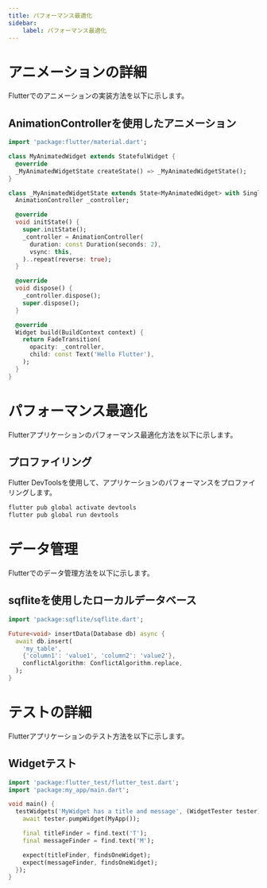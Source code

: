 ```yaml
---
title: パフォーマンス最適化
sidebar:
    label: パフォーマンス最適化
---
```


# アニメーションの詳細

Flutterでのアニメーションの実装方法を以下に示します。

## AnimationControllerを使用したアニメーション

```dart
import 'package:flutter/material.dart';

class MyAnimatedWidget extends StatefulWidget {
  @override
  _MyAnimatedWidgetState createState() => _MyAnimatedWidgetState();
}

class _MyAnimatedWidgetState extends State<MyAnimatedWidget> with SingleTickerProviderStateMixin {
  AnimationController _controller;

  @override
  void initState() {
    super.initState();
    _controller = AnimationController(
      duration: const Duration(seconds: 2),
      vsync: this,
    )..repeat(reverse: true);
  }

  @override
  void dispose() {
    _controller.dispose();
    super.dispose();
  }

  @override
  Widget build(BuildContext context) {
    return FadeTransition(
      opacity: _controller,
      child: const Text('Hello Flutter'),
    );
  }
}
```

# パフォーマンス最適化

Flutterアプリケーションのパフォーマンス最適化方法を以下に示します。

## プロファイリング

Flutter DevToolsを使用して、アプリケーションのパフォーマンスをプロファイリングします。

```bash
flutter pub global activate devtools
flutter pub global run devtools
```

# データ管理

Flutterでのデータ管理方法を以下に示します。

## sqfliteを使用したローカルデータベース

```dart
import 'package:sqflite/sqflite.dart';

Future<void> insertData(Database db) async {
  await db.insert(
    'my_table',
    {'column1': 'value1', 'column2': 'value2'},
    conflictAlgorithm: ConflictAlgorithm.replace,
  );
}
```

# テストの詳細

Flutterアプリケーションのテスト方法を以下に示します。

## Widgetテスト

```dart
import 'package:flutter_test/flutter_test.dart';
import 'package:my_app/main.dart';

void main() {
  testWidgets('MyWidget has a title and message', (WidgetTester tester) async {
    await tester.pumpWidget(MyApp());

    final titleFinder = find.text('T');
    final messageFinder = find.text('M');

    expect(titleFinder, findsOneWidget);
    expect(messageFinder, findsOneWidget);
  });
}
```
